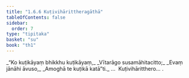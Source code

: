 ```yaml
---
title: "1.6.6 Kuṭivihārittheragāthā"
tableOfContents: false
sidebar:
  order: 7
type: "tipitaka"
basket: "su"
book: "th1"
---
```



<DynamicBreadcrumb />

<Division number="56" book="th1">

<Paragraph number="127" type="verses" book="th1">
_“Ko kuṭikāyaṃ bhikkhu kuṭikāyaṃ,_  
_Vītarāgo susamāhitacitto;_  
_Evaṃ jānāhi āvuso,_  
_Amoghā te kuṭikā katā”ti._  


</Paragraph>
</Division>

<Paragraph number="128" type="center" book="th1">
…  Kuṭivihāritthero… .
</Paragraph>